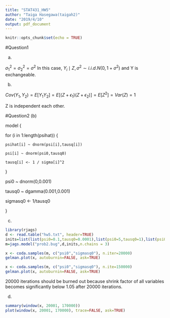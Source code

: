```yaml
---
title: "STAT431_HW5"
author: "Taiga Hasegawa(taigah2)"
date: "2019/4/10"
output: pdf_document
---
```


```r
knitr::opts_chunk$set(echo = TRUE)
```

#Question1

(a) 

$\sigma^2_1=\sigma^2_2=\sigma^2$ In this case, $Y_i\mid Z, \sigma^2 \sim i.i.d.N(0,1+\sigma^2)$ and Y is exchangeable.

(b) 

$Cov(Y_1,Y_2)=E[Y_1Y_2]=E[(Z+\epsilon_1)(Z+\epsilon_2)]=E[Z^2]=Var(Z)=1$

Z is independent each other.

#Question2
(b)

model {

  for (i in 1:length(psihat)) {
  
    psihat[i] ~ dnorm(psi[i],tausq[i])
    
    psi[i] ~ dnorm(psi0,tausq0)
    
    tausq[i] <- 1 / sigma[i]^2
    
  }

  psi0 ~ dnorm(0,0.001)

  tausq0 ~ dgamma(0.001,0.001)

  sigmasq0 <- 1/tausq0
  
}

(c)
```r
library(rjags)
d <- read.table("hw5.txt", header=TRUE)
inits=list(list(psi0=0.1,tausq0=0.0001),list(psi0=5,tausq0=1),list(psi0=10,tausq0=0.01))
m=jags.model("prob2.bug",d,inits,n.chains = 3)
```
```r
x <- coda.samples(m, c("psi0","sigmasq0"), n.iter=20000)
gelman.plot(x, autoburnin=FALSE, ask=TRUE)
```
```r
x <- coda.samples(m, c("psi0","sigmasq0"), n.ite=150000)
gelman.plot(x, autoburnin=FALSE, ask=TRUE)
```

20000 iterations should be burned out because shrink factor of all variables becomes significantly below 1.05 after 20000 iterations.

(d)
```r
summary(window(x, 20001, 170000))
plot(window(x, 20001, 170000), trace=FALSE, ask=TRUE)
```

